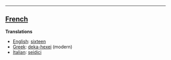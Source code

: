 
----

==[[French]]==

'''Translations'''

*[[English]]: [[sixteen]]
*[[Greek]]: [[deka-hexei]] (modern)
*[[Italian]]: [[seidici]]